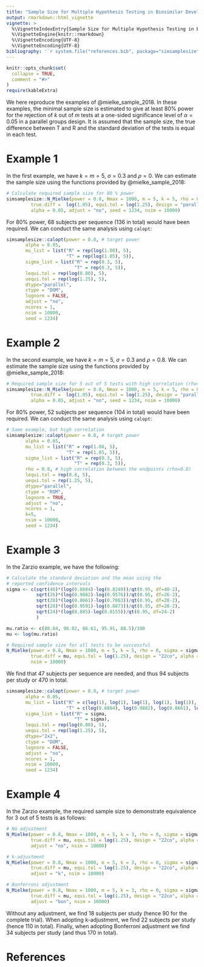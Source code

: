 ```yaml
---
title: "Sample Size for Multiple Hypothesis Testing in Biosimilar Development"
output: rmarkdown::html_vignette
vignette: >
  %\VignetteIndexEntry{Sample Size for Multiple Hypothesis Testing in Biosimilar Development}
  %\VignetteEngine{knitr::rmarkdown}
  %\VignetteEncoding{UTF-8}
  %\VignetteEncoding{UTF-8}
bibliography: '`r system.file("references.bib", package="simsamplesize")`'
---
```


```r
knitr::opts_chunk$set(
  collapse = TRUE,
  comment = "#>"
)
require(kableExtra)
```

We here reproduce the examples of @mielke_sample_2018. In these examples, the minimal sample size is estimated to give at least 80\% power for the rejection of $k$ out of $m$ tests at a one-sided significance level of $\alpha = 0.05$ in a parallel groups design. It is assumed that the sample size, the true difference between T and R and the standard deviation of the tests is equal in each test.

# Example 1
In the first example, we have $k=m=5$, $\sigma = 0.3$ and $\rho = 0$. We can estimate the sample size using the functions provided by @mielke_sample_2018: 

```r
# Calculate required sample size for 80 % power 
simsamplesize::N_Mielke(power = 0.8, Nmax = 1000, m = 5, k = 5, rho = 0, sigma = 0.3, 
         true.diff =  log(1.05), equi.tol = log(1.25), design = "parallel", 
         alpha = 0.05, adjust = "no", seed = 1234, nsim = 10000)
```
For 80\% power, 68 subjects per sequence (136 in total) would have been required. We can conduct the same analysis using `calopt`:

```r
simsamplesize::calopt(power = 0.8, # target power
       alpha = 0.05,
       mu_list = list("R" = rep(log(1.00), 5),
                      "T" = rep(log(1.05), 5)),
       sigma_list = list("R" = rep(0.3, 5),
                         "T" = rep(0.3, 5)),
       lequi.tol = rep(log(0.80), 5),
       uequi.tol = rep(log(1.25), 5),
       dtype="parallel",
       ctype = "DOM", 
       lognorm = FALSE,
       adjust = "no",
       ncores = 1,
       nsim = 10000,
       seed = 1234)
```     

# Example 2
In the second example, we have $k=m=5$, $\sigma = 0.3$ and $\rho = 0.8$. We can estimate the sample size using the functions provided by @mielke_sample_2018: 

```r
# Required sample size for 5 out of 5 tests with high correlation (rho=0.8)
simsamplesize::N_Mielke(power = 0.8, Nmax = 1000, m = 5, k = 5, rho = 0.8, sigma = 0.3, 
         true.diff =  log(1.05), equi.tol = log(1.25), design = "parallel", 
         alpha = 0.05, adjust = "no", seed = 1234, nsim = 10000)
```
For 80\% power, 52 subjects per sequence (104 in total) would have been required. We can conduct the same analysis using `calopt`:

```r
# Same example, but high correlation
simsamplesize::calopt(power = 0.8, # target power
       alpha = 0.05,
       mu_list = list("R" = rep(1.00, 5),
                      "T" = rep(1.05, 5)),
       sigma_list = list("R" = rep(0.3, 5),
                         "T" = rep(0.3, 5)),
       rho = 0.8, # high correlation between the endpoints (rho=0.8)
       lequi.tol = rep(0.8, 5),
       uequi.tol = rep(1.25, 5),
       dtype="parallel",
       ctype = "ROM", 
       lognorm = TRUE,
       adjust = "no",
       ncores = 1,
       k=5,
       nsim = 10000,
       seed = 1234)
```

# Example 3
In the Zarzio example, we have the following:

```r
# Calculate the standard deviation and the mean using the 
# reported confidence intervals
sigma <- c(sqrt(40)*(log(0.8884)-log(0.8249))/qt(0.95, df=40-2), 
           sqrt(26)*(log(0.9882)-log(0.9576))/qt(0.95, df=26-2), 
           sqrt(28)*(log(0.8661)-log(0.7863))/qt(0.95, df=28-2), 
           sqrt(28)*(log(0.9591)-log(0.8873))/qt(0.95, df=28-2), 
           sqrt(24)*(log(0.885)-log(0.8155))/qt(0.95, df=24-2)
           )

mu.ratio <- c(88.84, 98.82, 86.61, 95.91, 88.5)/100 
mu <- log(mu.ratio)

# Required sample size for all tests to be successful 
N_Mielke(power = 0.8, Nmax = 1000, m = 5, k = 5, rho = 0, sigma = sigma, 
         true.diff = mu, equi.tol = log(1.25), design = "22co", alpha = 0.05, 
         nsim = 10000)
```
We find that 47 subjects per sequence are needed, and thus 94 subjects per study or 470 in total.

```r
simsamplesize::calopt(power = 0.8, # target power
       alpha = 0.05,
       mu_list = list("R" = c(log(1), log(1), log(1), log(1), log(1)),
                      "T" = c(log(0.8884), log(0.9882), log(0.8661), log(0.9591), log(0.8850))),
       sigma_list = list("R" = sigma,
                         "T" = sigma),
       lequi.tol = rep(log(0.80), 5),
       uequi.tol = rep(log(1.25), 5),
       dtype="2x2",
       ctype = "DOM", 
       lognorm = FALSE,
       adjust = "no",
       ncores = 1,
       nsim = 10000,
       seed = 1234)
```

# Example 4

In the Zarzio example, the required sample size to demonstrate equivalence for 3 out of 5 tests is as follows:

```r
# No adjustment
N_Mielke(power = 0.8, Nmax = 1000, m = 5, k = 3, rho = 0, sigma = sigma, 
         true.diff = mu, equi.tol = log(1.25), design = "22co", alpha = 0.05,
         adjust = "no", nsim = 10000)

# k-adjustment 
N_Mielke(power = 0.8, Nmax = 1000, m = 5, k = 3, rho = 0, sigma = sigma, 
         true.diff = mu, equi.tol = log(1.25), design = "22co", alpha = 0.05,
         adjust = "k", nsim = 10000)

# Bonferroni adjustment 
N_Mielke(power = 0.8, Nmax = 1000, m = 5, k = 3, rho = 0, sigma = sigma, 
         true.diff = mu, equi.tol = log(1.25), design = "22co", alpha = 0.05,
         adjust = "bon", nsim = 10000)
```
Without any adjustment, we find 18 subjects per study (hence 90 for the complete trial). When adopting k-adjustment, we find 22 subjects per study (hence 110 in total). Finally, when adopting Bonferroni adjustment we find 34 subjects per study (and thus 170 in total).


# References
